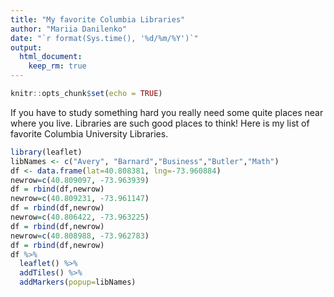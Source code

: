 ---
title: "My favorite Columbia Libraries"
author: "Mariia Danilenko"
date: "`r format(Sys.time(), '%d/%m/%Y')`"
output: 
  html_document:
    keep_rm: true
---

```{r setup, include=FALSE}
knitr::opts_chunk$set(echo = TRUE)
```
If you have to study something hard you really need some quite places near where you live. Libraries are such good places to think! 
Here is my list of favorite Columbia University Libraries.
```{r, echo = FALSE, message=FALSE, warning=FALSE}
library(leaflet)
libNames <- c("Avery", "Barnard","Business","Butler","Math")
df <- data.frame(lat=40.808381, lng=-73.960884)
newrow=c(40.809097, -73.963939)
df = rbind(df,newrow)
newrow=c(40.809231, -73.961147)
df = rbind(df,newrow)
newrow=c(40.806422, -73.963225)
df = rbind(df,newrow)
newrow=c(40.808988, -73.962783)
df = rbind(df,newrow)
df %>% 
  leaflet() %>%
  addTiles() %>%
  addMarkers(popup=libNames)

```

